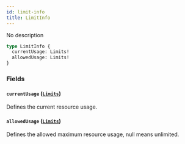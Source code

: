 ```yaml
---
id: limit-info
title: LimitInfo
---
```


No description

```graphql
type LimitInfo {
  currentUsage: Limits!
  allowedUsage: Limits!
}
```

### Fields

#### `currentUsage` ([`Limits`](../../../developer/api-reference/objects/limits))

Defines the current resource usage.

#### `allowedUsage` ([`Limits`](../../../developer/api-reference/objects/limits))

Defines the allowed maximum resource usage, null means unlimited.
